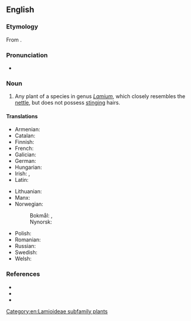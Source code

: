 ==English==

===Etymology===
From {{compound|en|dead|nettle}}.

===Pronunciation===
* {{a|UK}} {{IPA|en|/ˈdɛdnɛtəl/}}

===Noun===
{{en-noun}}

# Any plant of a species in genus ''[[Lamium]]'', which closely resembles the [[nettle]], but does not possess [[stinging]] hairs.

====Translations====
{{trans-top|plant of the genus ''Lamium''}}
* Armenian: {{t|hy|խուլ եղինջ}}
* Catalan: {{t|ca|ortiga morta|f}}
* Finnish: {{t+|fi|peippi}}
* French: {{t+|fr|lamier|m}}
* Galician: {{t|gl|chuchamel|m}}
* German: {{t+|de|Taubnessel|f}}
* Hungarian: {{t+|hu|árvacsalán}}
* Irish: {{t|ga|caochneantóg|f}}, {{t|ga|neantóg chaoch|f}}
* Latin: {{t|la|lamium|n}}
{{trans-mid}}
* Lithuanian: {{t|lt|notrelė|f}}
* Manx: {{t|gv|ard-firryn|m}}
* Norwegian:
*: Bokmål: {{t|nb|tvetann|m|f}}, {{t|nb|tvitann|m|f}}
*: Nynorsk: {{t|nn|tvitann|f}}
* Polish: {{t+|pl|jasnota|f}}
* Romanian: {{t+|ro|sugel|m}}
* Russian: {{t+|ru|ясно́тка|f}}
* Swedish: {{t|sv|plister}}
* Welsh: {{t|cy|marddanhadlen|f}}
{{trans-bottom}}

===References===
* {{pedia}}
* {{specieslite|Lamium|i=1}}
* {{comcatlite|Lamium|i=1}}

[[Category:en:Lamioideae subfamily plants]]